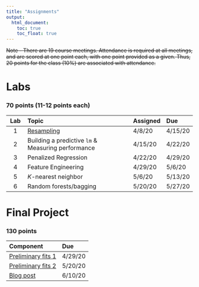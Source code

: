 ```yaml
---
title: "Assignments"
output:
  html_document:
    toc: true
    toc_float: true
---
```


~~Note - There are 19 course meetings. Attendance is required at all meetings, 
and are scored at one point each, with one point provided as a given. Thus,
20 points for the class (10%) are associated with attendance.~~

# Labs
### 70 points (11-12 points each)

|**Lab** | **Topic**                                         | **Assigned** | **Due** | 
|:------:| :------------------------------------------------ | :------------| :-------| 
| 1      | [Resampling](/lab1.html)                                        | 4/8/20       | 4/15/20 | 
| 2      | Building a predictive `lm` & Measuring performance| 4/15/20      | 4/22/20 |
| 3      | Penalized Regression                              | 4/22/20      | 4/29/20 | 
| 4      | Feature Engineering                               | 4/29/20      | 5/6/20  | 
| 5      | *K*-nearest neighbor                              | 5/6/20       | 5/13/20 | 
| 6      | Random forests/bagging                            | 5/20/20      | 5/27/20 | 


# Final Project
### 130 points

|**Component**           | **Due** | 
|:-----------------------|:--------| 
| [Preliminary fits 1]() | 4/29/20 | 
| [Preliminary fits 2]() | 5/20/20 | 
| [Blog post]()          | 6/10/20  | 
